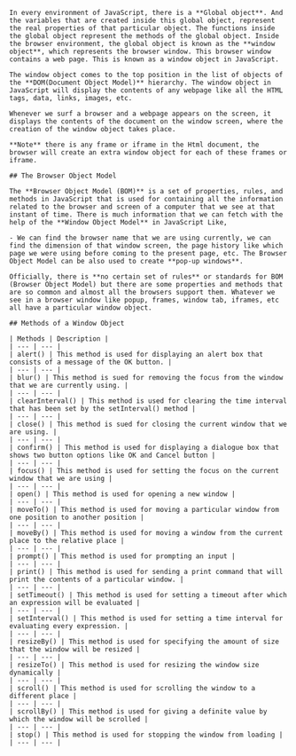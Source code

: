     In every environment of JavaScript, there is a **Global object**. And the variables that are created inside this global object, represent the real properties of that particular object. The functions inside the global object represent the methods of the global object. Inside the browser environment, the global object is known as the **window object**, which represents the browser window. This browser window contains a web page. This is known as a window object in JavaScript.

    The window object comes to the top position in the list of objects of the **DOM(Document Object Model)** hierarchy. The window object in JavaScript will display the contents of any webpage like all the HTML tags, data, links, images, etc.

    Whenever we surf a browser and a webpage appears on the screen, it displays the contents of the document on the window screen, where the creation of the window object takes place.

    **Note** there is any frame or iframe in the Html document, the browser will create an extra window object for each of these frames or iframe.

    ## The Browser Object Model

    The **Browser Object Model (BOM)** is a set of properties, rules, and methods in JavaScript that is used for containing all the information related to the browser and screen of a computer that we see at that instant of time. There is much information that we can fetch with the help of the **Window Object Model** in JavaScript Like,

    - We can find the browser name that we are using currently, we can find the dimension of that window screen, the page history like which page we were using before coming to the present page, etc. The Browser Object Model can be also used to create **pop-up windows**.

    Officially, there is **no certain set of rules** or standards for BOM (Browser Object Model) but there are some properties and methods that are so common and almost all the browsers support them. Whatever we see in a browser window like popup, frames, window tab, iframes, etc all have a particular window object.

    ## Methods of a Window Object

    | Methods | Description |
    | --- | --- |
    | alert() | This method is used for displaying an alert box that consists of a message of the OK button. |
    | --- | --- |
    | blur() | This method is sued for removing the focus from the window that we are currently using. |
    | --- | --- |
    | clearInterval() | This method is used for clearing the time interval that has been set by the setInterval() method |
    | --- | --- |
    | close() | This method is sued for closing the current window that we are using. |
    | --- | --- |
    | confirm() | This method is used for displaying a dialogue box that shows two button options like OK and Cancel button |
    | --- | --- |
    | focus() | This method is used for setting the focus on the current window that we are using |
    | --- | --- |
    | open() | This method is used for opening a new window |
    | --- | --- |
    | moveTo() | This method is used for moving a particular window from one position to another position |
    | --- | --- |
    | moveBy() | This method is used for moving a window from the current place to the relative place |
    | --- | --- |
    | prompt() | This method is used for prompting an input |
    | --- | --- |
    | print() | This method is used for sending a print command that will print the contents of a particular window. |
    | --- | --- |
    | setTimeout() | This method is used for setting a timeout after which an expression will be evaluated |
    | --- | --- |
    | setInterval() | This method is used for setting a time interval for evaluating every expression. |
    | --- | --- |
    | resizeBy() | This method is used for specifying the amount of size that the window will be resized |
    | --- | --- |
    | resizeTo() | This method is used for resizing the window size dynamically |
    | --- | --- |
    | scroll() | This method is used for scrolling the window to a different place |
    | --- | --- |
    | scrollBy() | This method is used for giving a definite value by which the window will be scrolled |
    | --- | --- |
    | stop() | This method is used for stopping the window from loading |
    | --- | --- |
